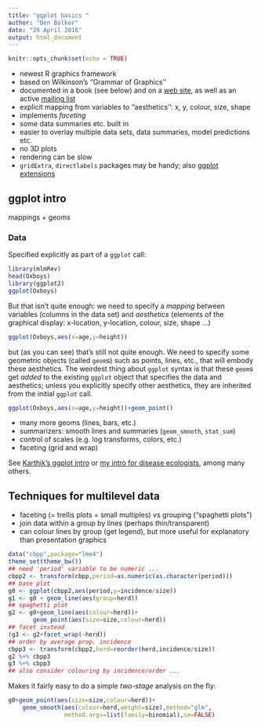 ```yaml
---
title: "ggplot basics "
author: "Ben Bolker"
date: "29 April 2016"
output: html_document
---
```


```r
knitr::opts_chunk$set(echo = TRUE)
```

* newest R graphics framework
* based on Wilkinson's ''Grammar of Graphics''
* documented in a book (see below) and on a [web site](http://had.co.nz/ggplot2), as well as an active [mailing list](http://groups.google.com/group/ggplot2)
* explicit mapping from variables to ''aesthetics'': x, y, colour, size, shape
* implements *faceting*
* some data summaries etc. built in
* easier to overlay multiple data sets, data summaries, model predictions etc.
* no 3D plots
* rendering can be slow
* `gridExtra`, `directlabels` packages may be handy; also [ggplot extensions](http://www.ggplot2-exts.org/ggalt.html)

## ggplot intro

mappings + geoms

### Data

Specified explicitly as part of a `ggplot` call:

```r
library(mlmRev)
head(Oxboys)
library(ggplot2)
ggplot(Oxboys)
```

But that isn't quite enough: we need to specify a *mapping* between variables (columns in the data set) and *aesthetics* (elements of the graphical display: x-location, y-location, colour, size, shape ...)

```r
ggplot(Oxboys,aes(x=age,y=height))
```

but (as you can see) that's still not quite enough.  We need to specify some geometric objects (called `geom`s) such as points, lines, etc., that will embody these aesthetics.  The weirdest thing about `ggplot` syntax is that these `geom`s get *added* to the existing `ggplot` object that specifies the data and aesthetics; unless you explicitly specify other aesthetics, they are inherited from the initial `ggplot` call.
```r
ggplot(Oxboys,aes(x=age,y=height))+geom_point()
```

* many more geoms (lines, bars, etc.)
* summarizers: smooth lines and summaries (`geom_smooth`, `stat_sum`)
* control of scales (e.g. log transforms, colors, etc.)
* faceting (grid and wrap)

See [Karthik's ggplot intro](https://github.com/karthikram/ggplot-lecture) or [my intro for disease ecologists](http://ms.mcmaster.ca/~bolker/eeid/ecology/ggplot.pdf), among many others.

## Techniques for multilevel data

* faceting (= trellis plots = small multiples) vs grouping ("spaghetti plots")
* join data within a group by lines (perhaps thin/transparent)
* can colour lines by group (get legend), but more useful for explanatory than presentation graphics

```r
data("cbpp",package="lme4")
theme_set(theme_bw())
## need 'period' variable to be numeric ...
cbpp2 <- transform(cbpp,period=as.numeric(as.character(period)))
## base plot
g0 <- ggplot(cbpp2,aes(period,y=incidence/size))
g1 <- g0 + geom_line(aes(group=herd))
## spaghetti plot
g2 <- g0+geom_line(aes(colour=herd))+
       geom_point(aes(size=size,colour=herd))
## facet instead
(g3 <- g2+facet_wrap(~herd))
## order by average prop. incidence
cbpp3 <- transform(cbpp2,herd=reorder(herd,incidence/size))
g2 %+% cbpp3
g3 %+% cbpp3
## also consider colouring by incidence/order ...
```

Makes it fairly easy to do a simple *two-stage* analysis on the fly:
```r
g0+geom_point(aes(size=size,colour=herd))+
    geom_smooth(aes(colour=herd,weight=size),method="glm",
                method.args=list(family=binomial),se=FALSE)
```

